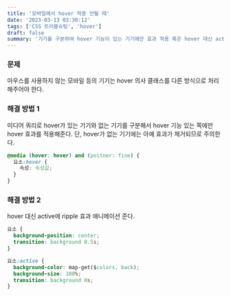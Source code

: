 ```yaml
---
title: '모바일에서 hover 적용 안될 때'
date: '2023-03-13 03:30:12'
tags: ['CSS 트러블슈팅', 'hover']
draft: false
summary: '기기를 구분하여 hover 기능이 있는 기기에만 효과 적용 혹은 hover 대신 active에 ripple 효과 적용'
---
```


### 문제

마우스를 사용하지 않는 모바일 등의 기기는 hover 의사 클래스를 다른 방식으로 처리해주어야 한다.

### 해결 방법 1

미디어 쿼리로 hover가 있는 기기와 없는 기기를 구분해서 hover 기능 있는 쪽에만 hover 효과를 적용해준다.
단, hover가 없는 기기에는 아예 효과가 제거되므로 주의한다.

```css
@media (hover: hover) and (poitner: fine) {
  요소:hover {
    속성: 속성값;
  }
}
```

### 해결 방법 2

hover 대신 active에 ripple 효과 애니메이션 준다.

```css
요소 {
  background-position: center;
  transition: background 0.5s;
}

요소:active {
  background-color: map-get($colors, back);
  background-size: 100%;
  transition: background 0s;
}
```
